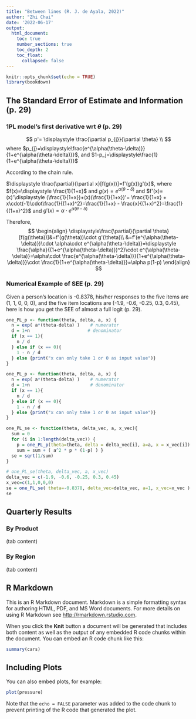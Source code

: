 ```yaml
---
title: "Between lines (R. J. de Ayala, 2022)"
author: "Zhi Chai"
date: '2022-06-17'
output:
  html_document:
    toc: true
    number_sections: true
    toc_depth: 2
    toc_float:
      collapsed: false
---
```


```r
knitr::opts_chunk$set(echo = TRUE)
library(bookdown)
```

## The Standard Error of Estimate and Information (p. 29)

### 1PL model's first derivative wrt $\theta$ (p. 29)
$$
p'= \displaystyle \frac{\partial p_{j}}{\partial \theta} \\
$$
where $p_{j}=\displaystyle\frac{e^{\alpha(\theta-\delta)}}{1+e^{\alpha(\theta-\delta)}}$, and $1-p_j=\displaystyle\frac{1}{1+e^{\alpha(\theta-\delta)}}$

According to the chain rule.

$\displaystyle \frac{\partial}{\partial x}[f(g(x))]=f'(g(x))g'(x)$,
where $f(x)=\displaystyle \frac{1}{1+x}$ and $g(x)=e^{\alpha(\theta-\delta)}$
and $f'(x)=(x)'\displaystyle (\frac{1}{1+x})+(x)(\frac{1}{1+x})'= \frac{1}{1+x} + x\cdot(-1)\cdot\frac{1}{(1+x)^2}=\frac{1}{1+x} - \frac{x}{(1+x)^2}=\frac{1}{(1+x)^2}$ and $g'(x)=\alpha\cdot e^{\alpha(\theta-\delta)}$

Therefore,
$$
\begin{align}
\displaystyle\frac{\partial}{\partial \theta}[f(g(\theta))]&=f'(g(\theta))\cdot g'(\theta)\\
&=f'(e^{\alpha(\theta-\delta)})\cdot \alpha\cdot e^{\alpha(\theta-\delta)}=\displaystyle \frac{\alpha}{(1+e^{\alpha(\theta-\delta)})^2}\cdot e^{\alpha(\theta-\delta)}=\alpha\cdot \frac{e^{\alpha(\theta-\delta)}}{1+e^{\alpha(\theta-\delta)}}\cdot \frac{1}{1+e^{\alpha(\theta-\delta)}}=\alpha p(1-p)
\end{align}
$$

###  Numerical Example of SEE (p. 29)
Given a person's location is -0.8378, his/her responses to the five items are (1, 1, 0, 0, 0), and the five item locations are (-1.9, -0.6, -0.25, 0.3, 0.45), here is how you get the SEE of almost a full logit (p. 29).
```r
one_PL_p <- function(theta, delta, a, x) {
  n = exp( a*(theta-delta) )    # numerator
  d = 1+n                      # denominator
  if (x == 1){
    n / d
  } else if (x == 0){
    1 - n / d
  } else {print("x can only take 1 or 0 as input value")}
}

one_PL_p <- function(theta, delta, a, x) {
  n = exp( a*(theta-delta) )    # numerator
  d = 1+n                       # denominator
  if (x == 1){
    n / d
  } else if (x == 0){
    1 - n / d
  } else {print("x can only take 1 or 0 as input value")}
}

one_PL_se <- function(theta, delta_vec, a, x_vec){
  sum = 0
  for (i in 1:length(delta_vec)) {
    p = one_PL_p(theta=theta, delta = delta_vec[i], a=a, x = x_vec[i])
    sum = sum + ( a^2 * p * (1-p) ) }
  se = sqrt(1/sum)
}

# one_PL_se(theta, delta_vec, a, x_vec)
delta_vec = c(-1.9, -0.6, -0.25, 0.3, 0.45)
x_vec=c(1,1,0,0,0)
se = one_PL_se( theta=-0.8378, delta_vec=delta_vec, a=1, x_vec=x_vec )
se
```

## Quarterly Results {.tabset}

### By Product

(tab content)

### By Region

(tab content)

## R Markdown

This is an R Markdown document. Markdown is a simple formatting syntax for authoring HTML, PDF, and MS Word documents. For more details on using R Markdown see <http://rmarkdown.rstudio.com>.

When you click the **Knit** button a document will be generated that includes both content as well as the output of any embedded R code chunks within the document. You can embed an R code chunk like this:

```r
summary(cars)
```

## Including Plots

You can also embed plots, for example:

```r
plot(pressure)
```

Note that the `echo = FALSE` parameter was added to the code chunk to prevent printing of the R code that generated the plot.
